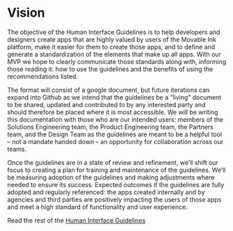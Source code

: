
<Meta title="Help/Human Interface Guidelines"/>

# Vision

The objective of the Human Interface Guidelines is to help developers and designers create apps that are highly valued by users of the Movable Ink platform, make it easier for them to create those apps, and to define and generate a standardization of the elements that make up all apps. With our MVP we hope to clearly communicate those standards along with, informing those reading it: how to use the guidelines and the benefits of using the recommendations listed.

The format will consist of a google document, but future iterations can expand into Github as we intend that the guidelines be a “living” document to be shared, updated and contributed to by any interested party and should therefore be placed where it is most accessible. We will be writing this documentation with those who are our intended users: members of the Solutions Engineering team, the Product Engineering team, the Partners team, and the Design Team as the guidelines are meant to be a helpful tool – not a mandate handed down – an opportunity for collaboration across our teams.

Once the guidelines are in a state of review and refinement, we’ll shift our focus to creating a plan for training and maintenance of the guidelines. We’ll be measuring adoption of the guidelines and making adjustments where needed to ensure its success. Expected outcomes if the guidelines are fully adopted and regularly referenced: the apps created internally and by agencies and third parties are positively impacting the users of those apps and meet a high standard of functionality and user experience.

Read the rest of the [Human Interface Guidelines](https://docs.google.com/document/d/1eKJwuS4QJLdEWe9u3XsN894XO_STPNF2MPCRfQToMT4/edit#heading=h.u1xkym66mip8)
